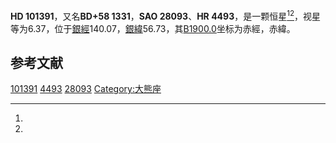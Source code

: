 {{Starbox begin
| name = HD 101391
}}
{{Starbox observe
| epoch = [[J2000.0|J2000.0]]
| constell = {{星座名待查}}<ref name=SIMBAD>{{cite web
 | url=http://simbad.u-strasbg.fr/simbad/sim-id?Ident=HR+4493
 | title =Pulsating variable Star
 | publisher=Centre de Données astronomiques de Strasbourg
 | work=SIMBAD
 | accessdate=2012-07-13}}</ref><ref name=DATA>{{cite web
 | url=http://vizier.u-strasbg.fr/viz-bin/VizieR-5?-out.add=.&-source=5050&-corr=PK=HR&-out.max=9999&HR=4493
 | title=VizieR Detailed Page
 | accessdate=2012-07-13
 | archive-date=2016-03-05
 | archive-url=https://web.archive.org/web/20160305091714/http://vizier.u-strasbg.fr/viz-bin/VizieR-5?-out.add=.&-source=5050&-corr=PK=HR&-out.max=9999&HR=4493
 | dead-url=no
 }}</ref>
| 星官 = 
| ra = {{RA|11|40|27.4}}<ref name=SIMBAD /><ref name=DATA />
| dec = {{DEC|+57|58|14}}<ref name=SIMBAD /><ref name=DATA />
| appmag_v = 6.37<ref name=SIMBAD /><ref name=DATA />
}}
{{Starbox character
| class = B9pHgMn:<ref name=SIMBAD /><ref name=DATA />
| b-v = -0.12<ref name=SIMBAD /><ref name=DATA />
| u-b = -0.34<ref name=SIMBAD /><ref name=DATA />
| r-i = <ref name=SIMBAD /><ref name=DATA />
| variable = 
}}
{{Starbox astrometry
| radial_v = -0.34
| prop_mo_ra = 4
| parallax = 
| p_error = 
}}
{{Starbox catalog
| names =BD+58 1331，[[SAO星表|SAO]] 28093，[[HD星表|HD]] 101391，[[HR星表|HR]] 4493}}
{{Starbox reference |Simbad=HR+4493}}
{{Starbox end}}

'''HD 101391'''，又名'''BD+58 1331'''，'''SAO 28093'''、'''HR 4493'''，是一颗恒星<ref name=SIMBAD /><ref name=DATA />，视星等为6.37，位于[[銀道座標系|銀經]]140.07，[[銀道座標系|銀緯]]56.73，其[[B1900.0|B1900.0]]坐标为赤經{{RA|11|34|59.2}}，赤緯{{DEC|+58|56.73|27}}。

== 参考文献 ==
{{reflist}}

{{star-stub}}

[[Category:HD和HDE天體|101391]]
[[Category:HR天體|4493]]
[[Category:SAO天體|28093]]
[[Category:大熊座|Category:大熊座]]
